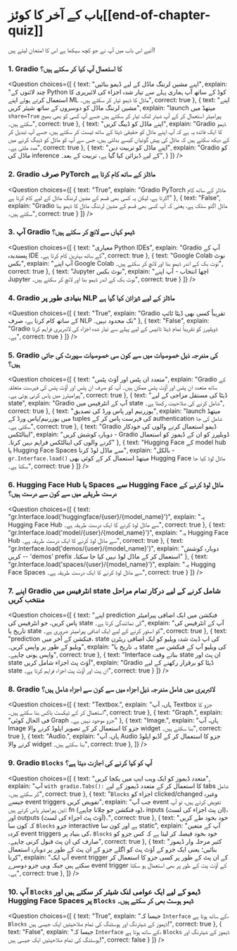<!-- DISABLE-FRONTMATTER-SECTIONS -->

# باب کے آخر کا کوئز[[end-of-chapter-quiz]]

<CourseFloatingBanner
    chapter={9}
    classNames="absolute z-10 right-0 top-0"
/>

آئیے اس باب میں آپ نے جو کچھ سیکھا ہے اس کا امتحان لیتے ہیں!

### 1. Gradio کا استعمال آپ کیا کر سکتے ہیں؟

<Question
	choices={[
        {
			text: "اپنے مشین لرننگ ماڈل کے لیے ڈیمو بنائیں",
			explain: "چند لائنوں کے Python کوڈ کے ساتھ آپ ہماری پہلے سے تیار شدہ اجزاء کی لائبریری کا استعمال کرتے ہوئے اپنے ML ماڈل کا ڈیمو تیار کر سکتے ہیں۔",
			correct: true
		},
		{
			text: "اپنے مشین لرننگ ماڈل کو دوسروں کے ساتھ شیئر کریں",
			explain: "launch میتھڈ میں <code>share=True</code> پیرامیٹر استعمال کر کے آپ شیئر لنک تیار کر سکتے ہیں جسے آپ کسی کو بھی بھیج سکتے ہیں۔",
            correct: true
		},
		{
			text: "اپنے ماڈل کو ڈیبگ کریں",
			explain: "Gradio ڈیمو کا ایک فائدہ یہ ہے کہ آپ اپنے ماڈل کو حقیقی ڈیٹا کے ساتھ ٹیسٹ کر سکتے ہیں، جسے آپ تبدیل کر کے دیکھ سکتے ہیں کہ ماڈل کی پیش گوئیاں کیسے بدلتی ہیں، جس سے آپ کو ماڈل کو ڈیبگ کرنے میں مدد ملتی ہے۔",
			correct: true
		},
		{
			text: "اپنے ماڈل کو تربیت دیں",
			explain: "Gradio کو ماڈل کی inference کے لیے ڈیزائن کیا گیا ہے، تربیت کے بعد۔",
		}
	]}
/>

### 2. Gradio صرف PyTorch ماڈلز کے ساتھ کام کرتا ہے

<Question
	choices={[
        {
			text: "True",
			explain: "Gradio PyTorch ماڈلز کے ساتھ کام کرتا ہے، لیکن یہ کسی بھی قسم کے مشین لرننگ ماڈل کے لیے کام کرتا ہے!"
        },
        {
			text: "False",
			explain: "Gradio ماڈل اگنو سٹک ہے، یعنی کہ آپ کسی بھی قسم کے مشین لرننگ ماڈل کا ڈیمو بنا سکتے ہیں۔",
			correct: true
        }
	]}
/>

### 3. آپ Gradio ڈیمو کہاں سے لانچ کر سکتے ہیں؟

<Question
	choices={[
        {
			text: "معیاری Python IDEs",
			explain: "Gradio آپ کے پسندیدہ IDE کے ساتھ بہترین کام کرتا ہے۔",
            correct: true
        },
        {
			text: "Google Colab نوٹ بکس",
			explain: "آپ اپنے Google Colab نوٹ بک کے اندر ڈیمو بنا اور لانچ کر سکتے ہیں۔",
			correct: true
        },
        {
			text: "Jupyter نوٹ بکس",
			explain: "اچھا انتخاب - آپ اپنے Jupyter نوٹ بک کے اندر ڈیمو بنا اور لانچ کر سکتے ہیں۔",
			correct: true
        }
	]}
/>

### 4. Gradio بنیادی طور پر NLP ماڈلز کے لیے ڈیزائن کیا گیا ہے

<Question
	choices={[
        {
			text: "True",
			explain: "Gradio تقریباً کسی بھی ڈیٹا ٹائپ کے ساتھ کام کرتا ہے، صرف NLP تک محدود نہیں۔"
        },
        {
			text: "False",
			explain: "Gradio ڈویلپرز کو تقریباً تمام ڈیٹا ٹائپس کے لیے پہلے سے تیار شدہ اجزاء کی لائبریری فراہم کرتا ہے۔",
            correct: true
        }
	]}
/>

### 5. Gradio کی مندرجہ ذیل خصوصیات میں سے کون سی خصوصیات سپورٹ کی جاتی ہیں؟

<Question
	choices={[
        {
			text: "متعدد ان پٹس اور آؤٹ پٹس",
			explain: "Gradio کے ساتھ متعدد ان پٹس اور آؤٹ پٹس ممکن ہیں۔ آپ کو صرف ان پٹس اور آؤٹ پٹس کی فہرست متعلقہ پیرامیٹرز میں پاس کرنی ہوتی ہے۔",
            correct: true
        },
        {
			text: "ڈیٹا کی مستقل مزاجی کے لیے state",
			explain: "Gradio آپ کے انٹرفیس میں state شامل کرنے کی صلاحیت رکھتا ہے۔",
			correct: true
        },
        {
			text: "یوزرنیم اور پاس ورڈ کی تصدیق",
			explain: "launch میتھڈ میں یوزرنیم/پاس ورڈ کے tuples کی فہرست پاس کر کے authentication شامل کی جا سکتی ہے۔",
			correct: true
        },
        {
			text: "Gradio ڈیمو استعمال کرنے والوں کی خودکار اینالٹکس",
			explain: "دوبارہ کوشش کریں - Gradio ڈویلپرز کو ان کے ڈیموز کو استعمال کرنے والوں کی اینالٹکس فراہم نہیں کرتا۔"
        },
        {
			text: "Hugging Face کے model hub یا Hugging Face Spaces سے ماڈل لوڈ کرنا",
			explain: "بالکل - <code>gr.Interface.load()</code> میتھڈ استعمال کر کے کوئی بھی Hugging Face ماڈل لوڈ کیا جا سکتا ہے۔",
			correct: true
        }
	]}
/>

### 6. Hugging Face Hub یا Spaces سے Hugging Face ماڈل لوڈ کرنے کے درست طریقے میں سے کون سے درست ہیں؟

<Question
	choices={[
        {
			text: "gr.Interface.load('huggingface/{user}/{model_name}')",
			explain: "یہ Hugging Face Hub سے ماڈل لوڈ کرنے کا ایک درست طریقہ ہے۔",
            correct: true
        },
        {
			text: "gr.Interface.load('model/{user}/{model_name}')",
			explain: "یہ Hugging Face Hub سے ماڈل لوڈ کرنے کا ایک درست طریقہ ہے۔",
			correct: true
        },
        {
			text: "gr.Interface.load('demos/{user}/{model_name}')",
			explain: "دوبارہ کوشش کریں -- 'demos' prefix استعمال کر کے ماڈل لوڈ نہیں کیا جا سکتا۔"
        },
        {
			text: "gr.Interface.load('spaces/{user}/{model_name}')",
			explain: "یہ Hugging Face Spaces سے ماڈل لوڈ کرنے کا ایک درست طریقہ ہے۔",
			correct: true
        }
	]}
/>

### 7. اپنے Gradio انٹرفیس میں state شامل کرنے کے لیے درکار تمام مراحل منتخب کریں

<Question
	choices={[
        {
			text: "اپنے prediction فنکشن میں ایک اضافی پیرامیٹر پاس کریں، جو انٹرفیس کی state کی نمائندگی کرتا ہے۔",
			explain: "آپ کے انٹرفیس کی تاریخ یا state کو اسٹور کرنے کے لیے ایک اضافی پیرامیٹر ضروری ہے۔",
            correct: true
        },
        {
			text: "prediction فنکشن کے آخر میں، state کی اپ ڈیٹ شدہ ویلیو کو ایک اضافی ریٹرن ویلیو کے طور پر واپس کریں۔",
			explain: "یہ تاریخ یا state کی ویلیو آپ کے فنکشن سے واپس ہونی چاہیے۔",
            correct: true
        },
        {
			text: "Interface بناتے وقت state ان پٹ اور state آؤٹ پٹ اجزاء شامل کریں",
			explain: "Gradio ڈیٹا کو برقرار رکھنے کے لیے state ان پٹ اور آؤٹ پٹ اجزاء فراہم کرتا ہے۔",
            correct: true
        }
	]}
/>

### 8. Gradio لائبریری میں شامل مندرجہ ذیل اجزاء میں سے کون سے اجزاء شامل ہیں؟

<Question
	choices={[
        {
			text: "Textbox.",
			explain: "ہاں، آپ Textbox جزو کا استعمال کر کے ٹیکسٹ باکس بنا سکتے ہیں۔",
            correct: true
        },
        {
			text: "Graph.",
			explain: "فی الحال کوئی Graph جزو موجود نہیں ہے۔"
        },
        {
			text: "Image.",
			explain: "ہاں، آپ Image جزو کا استعمال کر کے تصویر اپلوڈ کرنے والا widget بنا سکتے ہیں۔",
            correct: true
        },
        {
			text: "Audio.",
			explain: "ہاں، آپ Audio جزو کا استعمال کر کے آڈیو اپلوڈ کرنے والا widget بنا سکتے ہیں۔",
            correct: true
        },
	]}
/>

### 9. Gradio `Blocks` آپ کو کیا کرنے کی اجازت دیتا ہے؟

<Question
	choices={[
        {
			text: "متعدد ڈیموز کو ایک ویب ایپ میں یکجا کریں",
			explain: "آپ `with gradio.Tabs():` کا استعمال کر کے متعدد ڈیموز کے لیے tabs شامل کر سکتے ہیں۔",
			correct: true
        },
        {
			text: "`Blocks` اجزاء کو clicked/changed وغیرہ جیسے event triggers تفویض کریں",
			explain: "جب آپ event تفویض کرتے ہیں، تو آپ تین پیرامیٹر پاس کرتے ہیں: fn (وہ فنکشن جو چلانا چاہیے)، inputs (ان پٹ اجزاء کی لسٹ)، اور outputs (آؤٹ پٹ اجزاء کی لسٹ)۔",
			correct: true
        },
        {
			text: "خود بخود طے کریں کہ کون سا `Blocks` جزو interactive ہے اور کون سا static",
			explain: "آپ کے متعین کردہ event triggers کی بنیاد پر، `Blocks` خود بخود فیصلہ کر لیتا ہے کہ کس جزو کو صارف کی ان پٹ قبول کرنی چاہیے۔",
			correct: true
        },
		 {
			text: "کثیر مرحلہ وار ڈیموز بنائیں؛ یعنی ایک جزو کے آؤٹ پٹ کو اگلے جزو کے ان پٹ کے طور پر دوبارہ استعمال کرنا",
			explain: "آپ ایک event trigger کے ان پٹ کے طور پر کسی جزو کا استعمال کر سکتے ہیں جبکہ وہی جزو دوسرے event trigger کے آؤٹ پٹ کے طور پر بھی استعمال ہو سکتا ہے۔",
            correct: true
        },
	]}
/>

### 10. آپ `Blocks` ڈیمو کے لیے ایک عوامی لنک شیئر کر سکتے ہیں اور Hugging Face Spaces پر `Blocks` ڈیمو ہوسٹ بھی کر سکتے ہیں۔

<Question
	choices={[
        {
			text: "True",
			explain: "جیسا کہ `Interface` کے ساتھ ہوتا ہے، `Blocks` ڈیموز کے شیئرنگ اور ہوسٹنگ کی تمام صلاحیتیں ایک جیسی ہیں!",
			correct: true
        },
        {
			text: "False",
			explain: "جیسا کہ `Interface` کے ساتھ ہوتا ہے، `Blocks` ڈیموز کے شیئرنگ اور ہوسٹنگ کی تمام صلاحیتیں ایک جیسی ہیں!",
			correct: false
        }
	]}
/>
